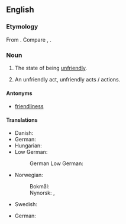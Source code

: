 ==English==

===Etymology===
From {{af|en|unfriendly|-ness}}. Compare {{cog|nl|onvriendelijkheid}}, {{cog|de|Unfreundlichkeit}}.

===Noun===
{{en-noun|~}}

# {{lb|en|uncountable}} The state of being [[unfriendly]].
# {{lb|en|countable}} An unfriendly act, unfriendly acts / actions.

====Antonyms====

* [[friendliness]]

====Translations====
{{trans-top|the quality of being unfriendly}}
* Danish: {{t|da|uvenlighed|c}}
* German: {{t|de|Unfreundlichkeit|f}}
* Hungarian: {{t+|hu|barátságtalanság}}
* Low German:
*: German Low German: {{t|nds-de|Unfründlichkeit|f}}
{{trans-mid}}
* Norwegian:
*: Bokmål: {{t|nb|uvennlighet|m|f}}
*: Nynorsk: {{t|nn|uvenlegheit|f}}, {{t|nn|uvennlegheit|f}}
* Swedish: {{t|sv|ovänlighet|c}}
{{trans-bottom}}

{{trans-top|an unfriendly act, unfriendly acts / actions}}
* German: {{t|de|Unfreundlichkeiten|f|p}}
{{trans-mid}}
{{trans-bottom}}